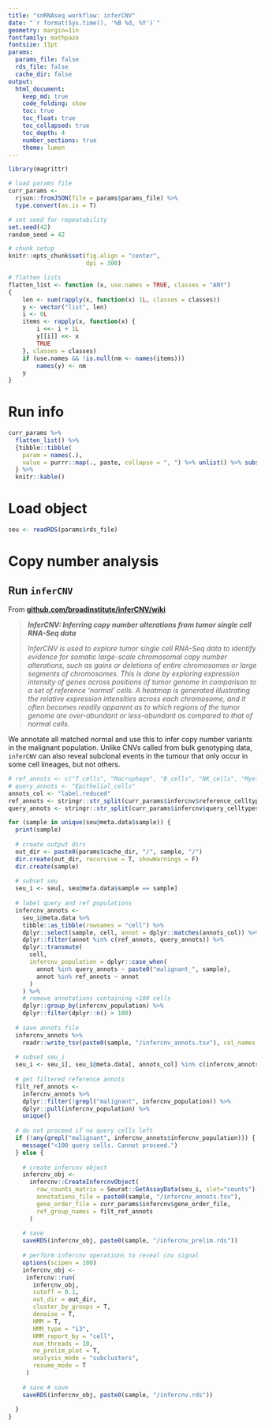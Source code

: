 ```yaml
---
title: "snRNAseq workflow: inferCNV"
date: "`r format(Sys.time(), '%B %d, %Y')`"
geometry: margin=1in
fontfamily: mathpazo
fontsize: 11pt
params:
  params_file: false
  rds_file: false
  cache_dir: false
output:
  html_document:
    keep_md: true
    code_folding: show
    toc: true
    toc_float: true
    toc_collapsed: true
    toc_depth: 4
    number_sections: true
    theme: lumen
---
```


```r
library(magrittr)

# load params file
curr_params <- 
  rjson::fromJSON(file = params$params_file) %>% 
  type.convert(as.is = T)

# set seed for repeatability
set.seed(42)
random_seed = 42

# chunk setup
knitr::opts_chunk$set(fig.align = "center",
                      dpi = 300)
```

```r
# flatten lists
flatten_list <- function (x, use.names = TRUE, classes = "ANY") 
{
    len <- sum(rapply(x, function(x) 1L, classes = classes))
    y <- vector("list", len)
    i <- 0L
    items <- rapply(x, function(x) {
        i <<- i + 1L
        y[[i]] <<- x
        TRUE
    }, classes = classes)
    if (use.names && !is.null(nm <- names(items))) 
        names(y) <- nm
    y
}
```

# Run info {-}

```r
curr_params %>%
  flatten_list() %>%
  {tibble::tibble(
    param = names(.), 
    value = purrr::map(., paste, collapse = ", ") %>% unlist() %>% substr(1, 250))
  } %>%
  knitr::kable()
```

# Load object

```r
seu <- readRDS(params$rds_file)
```

# Copy number analysis

## Run `inferCNV`

From [**github.com/broadinstitute/inferCNV/wiki**](https://github.com/broadinstitute/inferCNV/wiki)

>  ***InferCNV: Inferring copy number alterations from tumor single cell RNA-Seq data***
>
> *InferCNV is used to explore tumor single cell RNA-Seq data to identify evidence for somatic large-scale chromosomal copy number alterations, such as gains or deletions of entire chromosomes or large segments of chromosomes. This is done by exploring expression intensity of genes across positions of tumor genome in comparison to a set of reference 'normal' cells. A heatmap is generated illustrating the relative expression intensities across each chromosome, and it often becomes readily apparent as to which regions of the tumor genome are over-abundant or less-abundant as compared to that of normal cells.*

We annotate all matched normal and use this to infer copy number variants in the malignant population. Unlike CNVs called from bulk genotyping data, `inferCNV` can also reveal subclonal events in the tumour that only occur in some cell lineages, but not others. 

```r
# ref_annots <- c("T_cells", "Macrophage", "B_cells", "NK_cells", "Myeloid_cells", "Stromal_cells")
# query_annots <- "Epithelial_cells"
annots_col <- "label.reduced"
ref_annots <- stringr::str_split(curr_params$infercnv$reference_celltypes, ",")[[1]]
query_annots <- stringr::str_split(curr_params$infercnv$query_celltypes, ",")[[1]]

for (sample in unique(seu@meta.data$sample)) {
  print(sample)
  
  # create output dirs
  out_dir <- paste0(params$cache_dir, "/", sample, "/")
  dir.create(out_dir, recursive = T, showWarnings = F)
  dir.create(sample)
  
  # subset seu
  seu_i <- seu[, seu@meta.data$sample == sample]
  
  # label query and ref populations
  infercnv_annots <- 
    seu_i@meta.data %>% 
    tibble::as_tibble(rownames = "cell") %>% 
    dplyr::select(sample, cell, annot = dplyr::matches(annots_col)) %>%
    dplyr::filter(annot %in% c(ref_annots, query_annots)) %>%
    dplyr::transmute(
      cell,
      infercnv_population = dplyr::case_when(
        annot %in% query_annots ~ paste0("malignant_", sample),
        annot %in% ref_annots ~ annot
      )
    ) %>%
    # remove annotations containing <100 cells
    dplyr::group_by(infercnv_population) %>%
    dplyr::filter(dplyr::n() > 100)
  
  # save annots file
  infercnv_annots %>%
    readr::write_tsv(paste0(sample, "/infercnv_annots.tsv"), col_names = F)
  
  # subset seu_i
  seu_i <- seu_i[, seu_i@meta.data[, annots_col] %in% c(infercnv_annots$infercnv_population, query_annots)]
  
  # get filtered reference annots
  filt_ref_annots <-
    infercnv_annots %>%
    dplyr::filter(!grepl("malignant", infercnv_population)) %>%
    dplyr::pull(infercnv_population) %>%
    unique()
  
  # do not proceed if no query cells left
  if (!any(grepl("malignant", infercnv_annots$infercnv_population))) {
    message("<100 query cells. Cannot proceed.")
  } else {
    
    # create infercnv object
    infercnv_obj <- 
      infercnv::CreateInfercnvObject(
        raw_counts_matrix = Seurat::GetAssayData(seu_i, slot="counts"),
        annotations_file = paste0(sample, "/infercnv_annots.tsv"),
        gene_order_file = curr_params$infercnv$gene_order_file,
        ref_group_names = filt_ref_annots
      )
    
    # save
    saveRDS(infercnv_obj, paste0(sample, "/infercnv_prelim.rds"))
    
    # perform infercnv operations to reveal cnv signal
    options(scipen = 100)
    infercnv_obj <- 
     infercnv::run(
       infercnv_obj,
       cutoff = 0.1,
       out_dir = out_dir,
       cluster_by_groups = T,
       denoise = T,
       HMM = T, 
       HMM_type = "i3",
       HMM_report_by = "cell",
       num_threads = 10,
       no_prelim_plot = T,
       analysis_mode = "subclusters",
       resume_mode = T
     )
    
    # save # save 
    saveRDS(infercnv_obj, paste0(sample, "/infercnv.rds"))
    
  }
}
```
